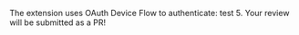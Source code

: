 The extension uses OAuth Device Flow to authenticate: test
5. Your review will be submitted as a PR!
